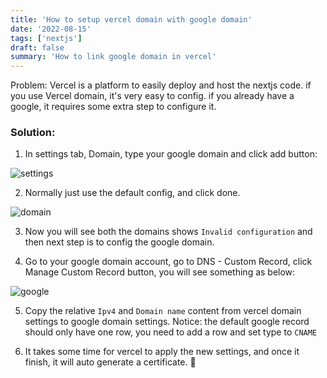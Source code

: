```yaml
---
title: 'How to setup vercel domain with google domain'
date: '2022-08-15'
tags: ['nextjs']
draft: false
summary: 'How to link google domain in vercel'
---
```


Problem: Vercel is a platform to easily deploy and host the nextjs code. if you use Vercel domain, it's very easy to config. if you already have a google, it requires some extra step to configure it. 

### Solution: 
1. In settings tab, Domain, type your google domain  and click add button: 

![settings](/static/images/domain_config/setting.png)

2. Normally just use the default config, and click done.

![domain](/static/images/domain_config/domain.png)

3. Now you will see both the domains shows `Invalid configuration` and then next step is to config the google domain.

4. Go to your google domain account, go to DNS - Custom Record, click Manage Custom Record button, you will see something as below:

![google](/static/images/domain_config/google_setting.png)

5. Copy the relative `Ipv4` and `Domain name` content from vercel domain settings to google domain settings. Notice: the default google record should only have one row, you need to add a row and set type to `CNAME`

6. It takes some time for vercel to apply the new settings, and once it finish, it will auto generate a certificate. 🎉
